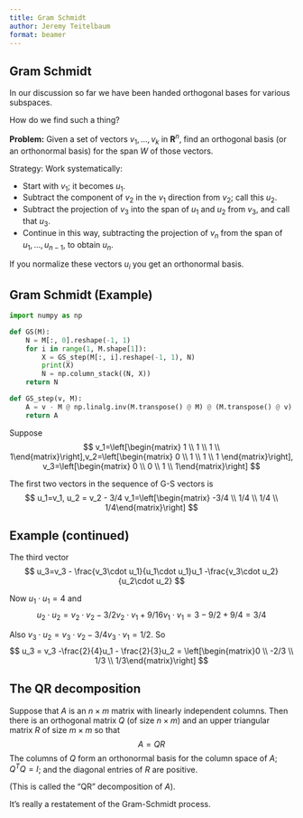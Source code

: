 ```yaml
---
title: Gram Schmidt
author: Jeremy Teitelbaum
format: beamer
---
```


## Gram Schmidt

In our discussion so far we have been handed orthogonal bases for various subspaces.

How do we find such a thing?

**Problem:** Given a set of vectors $v_1,\ldots, v_k$ in $\mathbf{R}^{n}$,
find an orthogonal basis (or an orthonormal basis) for the span $W$ of those
vectors. 

Strategy: Work systematically:

- Start with $v_1$; it becomes $u_1$. 
- Subtract the component of $v_2$ in the $v_1$ direction from $v_2$; call this $u_2$.
- Subtract the projection of $v_3$ into the span of $u_1$ and $u_2$ from $v_3$, and call that $u_3$.
- Continue in this way, subtracting the projection of $v_n$ from the span of $u_1,\ldots, u_{n-1}$, to obtain $u_{n}$. 


If you normalize these vectors $u_{i}$ you get an  orthonormal basis. 

## Gram Schmidt (Example)

```python
import numpy as np

def GS(M):
    N = M[:, 0].reshape(-1, 1)
    for i in range(1, M.shape[1]):
        X = GS_step(M[:, i].reshape(-1, 1), N)
        print(X)
        N = np.column_stack((N, X))
    return N

def GS_step(v, M):
    A = v - M @ np.linalg.inv(M.transpose() @ M) @ (M.transpose() @ v)
    return A
```

Suppose 
$$
v_1=\left[\begin{matrix} 1 \\ 1 \\ 1 \\ 1\end{matrix}\right],v_2=\left[\begin{matrix} 0 \\ 1 \\ 1 \\ 1 \end{matrix}\right], v_3=\left[\begin{matrix} 0 \\ 0 \\ 1 \\ 1\end{matrix}\right]
$$

The first two vectors in the sequence of G-S vectors is
$$
u_1=v_1, u_2 = v_2 - 3/4 v_1=\left[\begin{matrix} -3/4 \\ 1/4 \\ 1/4 \\ 1/4\end{matrix}\right]
$$

## Example (continued)

The third vector 
$$
u_3=v_3 - \frac{v_3\cdot u_1}{u_1\cdot u_1}u_1 -\frac{v_3\cdot u_2}{u_2\cdot u_2}
$$

Now $u_1\cdot u_1=4$ and
$$
u_2\cdot u_2=v_2\cdot v_2 - 3/2 v_2\cdot v_1 + 9/16 v_1\cdot v_1=3-9/2+9/4=3/4
$$

Also $v_3\cdot u_2 = v_3\cdot v_2 -3/4v_3\cdot v_1 = 1/2$.
So 
$$
u_3 = v_3 -\frac{2}{4}u_1 - \frac{2}{3}u_2 = \left[\begin{matrix}0 \\ -2/3 \\ 1/3 \\ 1/3\end{matrix}\right]
$$

## The QR decomposition

Suppose that $A$ is an $n\times m$ matrix with linearly independent columns. Then
there is an orthogonal matrix $Q$ (of size $n\times m$) and an upper triangular matrix $R$ of size $m\times m$ so that
$$
A=QR
$$
The columns of $Q$ form an orthonormal basis for the column space of $A$; $Q^{T}Q=I$;
and the diagonal entries of $R$ are positive. 


(This is called the "QR" decomposition of $A$).

It's really a restatement of the Gram-Schmidt process. 